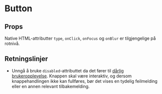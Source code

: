 
<Meta of={ButtonStories} />

# Button

<ComponentLinkRow
  docsHref="https://design.domstol.no/987b33f71/p/802ff0-button/b/32e1a2"
  figmaHref="https://www.figma.com/file/ewqSDmkgqDQ5PyOsRp4V5b/?node-id=155%3A37"
  githubHref="https://github.com/domstolene/designsystem/tree/main/packages/components/src/components/Button"
  storybookHref="https://domstolene.github.io/designsystem/?path=/story/dds-components-components-button--default"
/>

## Props

<Canvas of={ButtonStories.Default} sourceState="shown" />
<Controls of={ButtonStories.Default} />

Native HTML-attributter `type`, `onClick`, `onFocus` og `onBlur` er tilgjengelige på rotnivå.

## Retningslinjer

- Unngå å bruke `disabled`-attributtet da det fører til [dårlig brukeropplevelse](https://axesslab.com/disabled-buttons-suck/). Knappen skal være interaktiv, og dersom knappehandlingen ikke kan fullføres, bør det vises en tydelig feilmelding eller en annen relevant tilbakemelding.
